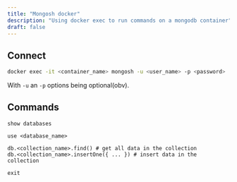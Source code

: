 ```yaml
---
title: "Mongosh docker"
description: "Using docker exec to run commands on a mongodb container"
draft: false
---
```


## Connect

```bash
docker exec -it <container_name> mongosh -u <user_name> -p <password>
```

With `-u` an `-p` options being optional(obv).

## Commands

```
show databases

use <database_name>

db.<collection_name>.find() # get all data in the collection
db.<collection_name>.insertOne({ ... }) # insert data in the collection

exit
```
